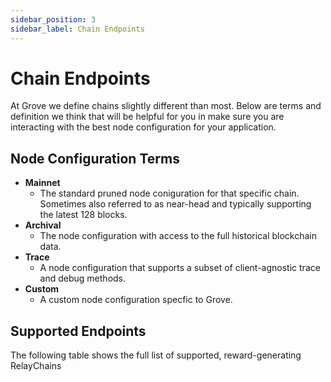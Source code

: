 ```yaml
---
sidebar_position: 3
sidebar_label: Chain Endpoints
---
```



# Chain Endpoints

At Grove we define chains slightly different than most. Below are terms and definition we think that will be helpful for you in make sure you are interacting with the best node configuration for your application.

## Node Configuration Terms

- **Mainnet**
  - The standard pruned node coniguration for that specific chain. Sometimes also referred to as near-head and typically supporting the latest 128 blocks.
- **Archival**
  - The node configuration with access to the full historical blockchain data.
- **Trace**
  - A node configuration that supports a subset of client-agnostic trace and debug methods.
- **Custom**
  - A custom node configuration specfic to Grove.

## Supported Endpoints

The following table shows the full list of supported, reward-generating RelayChains

<Blockchains />
